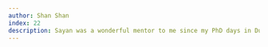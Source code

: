 ```yaml
---
author: Shan Shan
index: 22
description: Sayan was a wonderful mentor to me since my PhD days in Duke. He taught me so much—about statistics, Gaussian processes, and how to think more broadly across disciplines. He is a sincere and genuine person, humble, full of life, deeply caring and extremely funny. I’ll never forget his wild graphic tees—"data is the new bacon," "belieber," "WWF panda"—his playful metaphors, like the giant broccoli representing evolution, and his constant praise of the genius of Darwin.  Rest in peace, and toast to you, Sayan! I will miss your good laughs.
---
```

